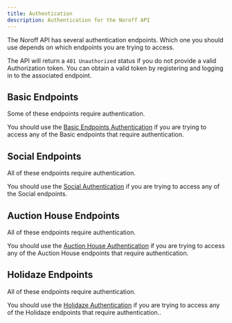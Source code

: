 ```yaml
---
title: Authentication
description: Authentication for the Noroff API
---
```


<Callout variant="info">
  The Noroff API has several authentication endpoints. Which one you should use depends on which endpoints you are
  trying to access.
</Callout>

The API will return a `401 Unauthorized` status if you do not provide a valid Authorization token. You can obtain a valid token by registering and logging in to the associated endpoint.

## Basic Endpoints

Some of these endpoints require authentication.

You should use the [Basic Endpoints Authentication](./basic/authentication) if you are trying to access any of the Basic endpoints that require authentication.

## Social Endpoints

All of these endpoints require authentication.

You should use the [Social Authentication](./social/authentication) if you are trying to access any of the Social endpoints.

## Auction House Endpoints

All of these endpoints require authentication.

You should use the [Auction House Authentication](./auction-house/authentication) if you are trying to access any of the Auction House endpoints that require authentication.

## Holidaze Endpoints

All of these endpoints require authentication.

You should use the [Holidaze Authentication](./holidaze/authentication) if you are trying to access any of the Holidaze endpoints that require authentication..
